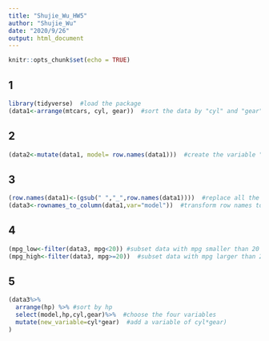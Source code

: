 ```yaml
---
title: "Shujie_Wu_HW5"
author: "Shujie_Wu"
date: "2020/9/26"
output: html_document
---
```


```r
knitr::opts_chunk$set(echo = TRUE)
```

## 1 
```r
library(tidyverse)  #load the package
(data1<-arrange(mtcars, cyl, gear))  #sort the data by "cyl" and "gear"
```

## 2
```r
(data2<-mutate(data1, model= row.names(data1)))  #create the variable "model" with names of rows
```

## 3
```r
(row.names(data1)<-(gsub(" ","_",row.names(data1))))  #replace all the space with "_"
(data3<-rownames_to_column(data1,var="model"))  #transform row names to be a variable
```

## 4
```r
(mpg_low<-filter(data3, mpg<20)) #subset data with mpg smaller than 20
(mpg_high<-filter(data3, mpg>=20))  #subset data with mpg larger than 20
```

## 5
```r
(data3%>%
  arrange(hp) %>% #sort by hp
  select(model,hp,cyl,gear)%>%  #choose the four variables
  mutate(new_variable=cyl*gear)  #add a variable of cyl*gear)
)
```





